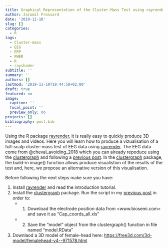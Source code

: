 ```yaml
---
title: Graphical Representation of the Cluster-Mass Test using rayrender
author: Jaromil Frossard
date: '2019-11-10'
slug: []
categories:
  - R
tags:
  - Cluster-mass
  - EEG
  - ERP
  - FWER
  - R
  - rayshader
subtitle: ''
summary: ''
authors: []
lastmod: '2019-11-10T19:44:50+02:00'
draft: true
featured: no
image:
  caption: ''
  focal_point: ''
  preview_only: no
projects: []
bibliography: post.bib
---
```


Using the R package [rayrender](http://www.rayrender.net/), it is really easy to quickly produce 3D images and videos. Here you will learn how to produce a vizualisation of a full-scalp cluster-mass test of EEG data using [rayrender](http://www.rayrender.net/). The EEG data come from @cheval_avoiding_2018 which you can already repoduce using the [clustergraph](https://github.com/jaromilfrossard/clustergraph) and following a [previous post](https://jaromilfrossard.netlify.com/post/2018-08-06-full-scalp-cluster-mass-test-for-eeg/). In the [clustergraph](https://github.com/jaromilfrossard/clustergraph) package, the build-in image() function allows produce visualistion of the results of the test and, here, we propose an alternative version of this visualisation.

Before following the next steps make sure you have:

1. Install [rayrender](http://www.rayrender.net/) and read the introduction tutorial.
2. Install the [clustergraph](https://github.com/jaromilfrossard/clustergraph) package. Run the script in my [previous post](https://jaromilfrossard.netlify.com/post/2018-08-06-full-scalp-cluster-mass-test-for-eeg/) in order to:
    + 1. Download the electrode position data from <www.biosemi.com> and save it as "Cap_coords_all.xls"
    + 2. Save the "model" object from the clustergraph() function in file named "model.RData"
3. Downlaod a 3D model of female-head here: <https://free3d.com/3d-model/femalehead-v4--971578.html>



